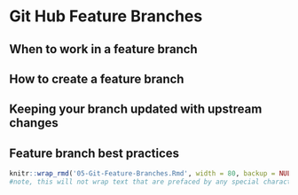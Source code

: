 # Git Hub Feature Branches

## When to work in a feature branch

## How to create a feature branch

## Keeping your branch updated with upstream changes

## Feature branch best practices

```r
knitr::wrap_rmd('05-Git-Feature-Branches.Rmd', width = 80, backup = NULL)
#note, this will not wrap text that are prefaced by any special characters (like bullets!)
```
